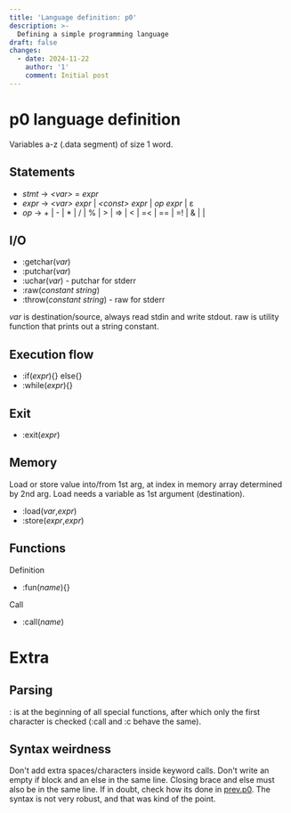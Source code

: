 ```yaml
---
title: 'Language definition: p0'
description: >-
  Defining a simple programming language
draft: false
changes:
  - date: 2024-11-22
    author: '1'
    comment: Initial post
---
```


# p0 language definition
Variables a-z (.data segment) of size 1 word.

## Statements
 - *stmt* -> *\<var>* = *expr*
 - *expr* -> *\<var>* *expr* | *\<const>* *expr* | *op* *expr* | ε
 - *op* -> + | - | \* | / | % | > | => | \< | =\< | == | =! | & | |


## I/O
 - :getchar(*var*)
 - :putchar(*var*)
 - :uchar(*var*) - putchar for stderr
 - :raw(*constant string*)
 - :throw(*constant string*) - raw for stderr

*var* is destination/source, always read stdin and write stdout.
raw is utility function that prints out a string constant.

## Execution flow
 - :if(*expr*)\{} else\{}
 - :while(*expr*)\{}

## Exit
 - :exit(*expr*)

## Memory
Load or store value into/from 1st arg, at index in memory array determined by 2nd arg. 
Load needs a variable as 1st argument (destination).
 - :load(*var*,*expr*)
 - :store(*expr*,*expr*)

## Functions
Definition
 - :fun(*name*)\{}

Call
 - :call(*name*)

# Extra
## Parsing
: is at the beginning of all special functions, after which only the first character is checked (:call and :c behave the same).

## Syntax weirdness
Don't add extra spaces/characters inside keyword calls. Don't write an empty if block and an else in the same line. 
Closing brace and else must also be in the same line. If in doubt, check how its done in 
[prev.p0](https://github.com/MrTipson/compiler/blob/master/src/prev.p0). The syntax is not very robust, and that was kind of the point.
